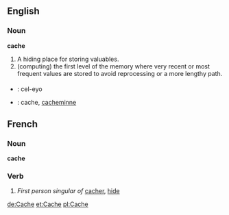 ==English==
===Noun===

'''cache'''

#A hiding place for storing valuables.
#(computing) the first level of the memory where very recent or most frequent values are stored to avoid reprocessing or a more lengthy path.

===={{trans}}====

* {{io}} : cel-eyo
* {{sv}} : cache, [[cacheminne]]

==French==
===Noun===

'''cache'''
===Verb===
# ''First person singular of'' [[cacher]], [[hide]]
[[de:Cache]]
[[et:Cache]]
[[pl:Cache]]